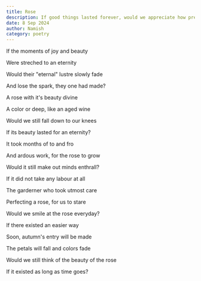 ```yaml
---
title: Rose
description: If good things lasted forever, would we appreciate how precious they were
date: 8 Sep 2024
author: Namish
category: poetry
---
```


If the moments of joy and beauty

Were streched to an eternity

Would their "eternal" lustre slowly fade

And lose the spark, they one had made?


A rose with it's beauty divine

A color or deep, like an aged wine

Would we still fall down to our knees

If its beauty lasted for an eternity?


It took months of to and fro

And ardous work, for the rose to grow

Would it still make out minds enthrall?

If it did not take any labour at all



The garderner who took utmost care

Perfecting a rose, for us to stare

Would we smile at the rose everyday?

If there existed an easier way



Soon, autumn's entry will be made

The petals will fall and colors fade

Would we still think of the beauty of the rose

If it existed as long as time goes?

